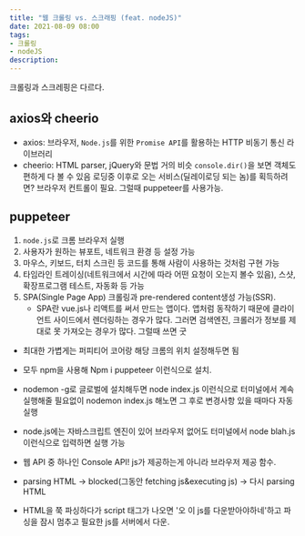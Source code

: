 ```yaml
---
title: "웹 크롤링 vs. 스크래핑 (feat. nodeJS)"
date: 2021-08-09 08:00
tags:
- 크롤링
- nodeJS
description:
---
```


크롤링과 스크레핑은 다르다.

## axios와 cheerio

- axios: 브라우저, `Node.js`를 위한 `Promise API`를 활용하는 HTTP 비동기 통신 라이브러리
- cheerio: HTML parser, jQuery와 문법 거의 비슷
`console.dir()`을 보면 객체도 편하게 다 볼 수 있음
로딩중 이후로 오는 서비스(딜레이로딩 되는 놈)를 획득하려면? 브라우저 컨트롤이 필요. 그럴때 puppeteer를 사용가능.

## puppeteer

1. `node.js`로 크롬 브라우저 실행
2. 사용자가 원하는 뷰포트, 네트워크 환경 등 설정 가능
3. 마우스, 키보드, 터치 스크린 등 코드를 통해 사람이 사용하는 것처럼 구현 가능 
4. 타임라인 트레이싱(네트워크에서 시간에 따라 어떤 요청이 오는지 볼수 있음), 스샷, 확장프로그램 테스트, 자동화 등 가능
5. SPA(Single Page App) 크롤링과 pre-rendered content생성 가능(SSR).
   - SPA란 vue.js나 리액트를 써서 만드는 앱이다. 앱처럼 동작하기 때문에 클라이언트 사이드에서 렌더링하는 경우가 많다. 
   그러면 검색엔진, 크롤러가 정보를 제대로 못 가져오는 경우가 많다. 그럴때 쓰면 굿

- 최대한 가볍게는 퍼피티어 코어랑 해당 크롬의 위치 설정해두면 됨
- 모두 npm을 사용해 Npm i puppeteer 이런식으로 설치.
- nodemon -g로 글로벌에 설치해두면 node index.js 이런식으로 터미널에서 계속 실행해줄 필요없이 nodemon index.js 해노면 그 후로 변경사항 있을 때마다 자동 실행


- node.js에는 자바스크립트 엔진이 있어 브라우저 없어도 터미널에서 node blah.js 이런식으로 입력하면 실행 가능
- 웹 API 중 하나인 Console API! js가 제공하는게 아니라 브라우저 제공 함수.
- parsing HTML -> blocked(그동안 fetching js&executing js) -> 다시 parsing HTML

- HTML을 쭉 파싱하다가 script 태그가 나오면 '오 이 js를 다운받아야하네'하고 파싱을 잠시 멈추고 필요한 js를 서버에서 다운.